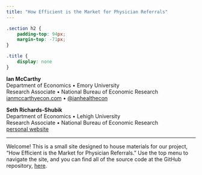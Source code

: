 ```yaml
---
title: "How Efficient is the Market for Physician Referrals"
---
```


```css
.section h2 {
    padding-top: 94px;
    margin-top: -71px;
}

.title {
    display: none
}
```


**Ian McCarthy**  
Department of Economics • Emory University<br>
Research Associate • National Bureau of Economic Research<br>
[ianmccarthyecon.com](https://www.ianmccarthyecon.com) • [\@ianhealthecon](https://twitter.com/ianhealthecon)


**Seth Richards-Shubik**  
Department of Economics • Lehigh University<br>
Research Associate • National Bureau of Economic Research<br>
[personal website](https://www.lehigh.edu/~ser315/)

---

Welcome! This is a small site designed to house materials for our project, "How Efficient is the Market for Physician Referrals." Use the top menu to navigate the site, and you can find all of the source code at the GitHub repository, [here](https://github.com/imccart/referrals-and-learning).
